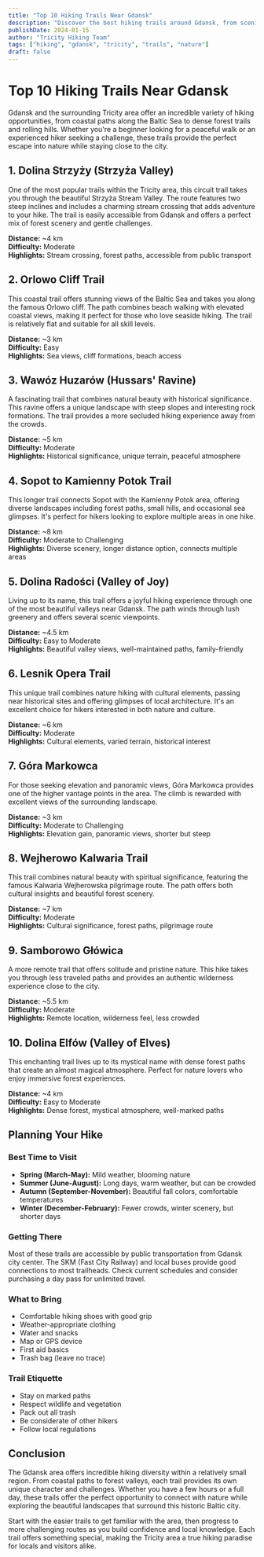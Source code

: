 ```yaml
---
title: "Top 10 Hiking Trails Near Gdansk"
description: "Discover the best hiking trails around Gdansk, from scenic coastal paths to forest adventures in the Tricity area and beyond."
publishDate: 2024-01-15
author: "Tricity Hiking Team"
tags: ["hiking", "gdansk", "tricity", "trails", "nature"]
draft: false
---
```


# Top 10 Hiking Trails Near Gdansk

Gdansk and the surrounding Tricity area offer an incredible variety of hiking opportunities, from coastal paths along the Baltic Sea to dense forest trails and rolling hills. Whether you're a beginner looking for a peaceful walk or an experienced hiker seeking a challenge, these trails provide the perfect escape into nature while staying close to the city.

## 1. Dolina Strzyży (Strzyża Valley)

One of the most popular trails within the Tricity area, this circuit trail takes you through the beautiful Strzyża Stream Valley. The route features two steep inclines and includes a charming stream crossing that adds adventure to your hike. The trail is easily accessible from Gdansk and offers a perfect mix of forest scenery and gentle challenges.

**Distance:** ~4 km  
**Difficulty:** Moderate  
**Highlights:** Stream crossing, forest paths, accessible from public transport

## 2. Orlowo Cliff Trail

This coastal trail offers stunning views of the Baltic Sea and takes you along the famous Orlowo cliff. The path combines beach walking with elevated coastal views, making it perfect for those who love seaside hiking. The trail is relatively flat and suitable for all skill levels.

**Distance:** ~3 km  
**Difficulty:** Easy  
**Highlights:** Sea views, cliff formations, beach access

## 3. Wawóz Huzarów (Hussars' Ravine)

A fascinating trail that combines natural beauty with historical significance. This ravine offers a unique landscape with steep slopes and interesting rock formations. The trail provides a more secluded hiking experience away from the crowds.

**Distance:** ~5 km  
**Difficulty:** Moderate  
**Highlights:** Historical significance, unique terrain, peaceful atmosphere

## 4. Sopot to Kamienny Potok Trail

This longer trail connects Sopot with the Kamienny Potok area, offering diverse landscapes including forest paths, small hills, and occasional sea glimpses. It's perfect for hikers looking to explore multiple areas in one hike.

**Distance:** ~8 km  
**Difficulty:** Moderate to Challenging  
**Highlights:** Diverse scenery, longer distance option, connects multiple areas

## 5. Dolina Radości (Valley of Joy)

Living up to its name, this trail offers a joyful hiking experience through one of the most beautiful valleys near Gdansk. The path winds through lush greenery and offers several scenic viewpoints.

**Distance:** ~4.5 km  
**Difficulty:** Easy to Moderate  
**Highlights:** Beautiful valley views, well-maintained paths, family-friendly

## 6. Lesnik Opera Trail

This unique trail combines nature hiking with cultural elements, passing near historical sites and offering glimpses of local architecture. It's an excellent choice for hikers interested in both nature and culture.

**Distance:** ~6 km  
**Difficulty:** Moderate  
**Highlights:** Cultural elements, varied terrain, historical interest

## 7. Góra Markowca

For those seeking elevation and panoramic views, Góra Markowca provides one of the higher vantage points in the area. The climb is rewarded with excellent views of the surrounding landscape.

**Distance:** ~3 km  
**Difficulty:** Moderate to Challenging  
**Highlights:** Elevation gain, panoramic views, shorter but steep

## 8. Wejherowo Kalwaria Trail

This trail combines natural beauty with spiritual significance, featuring the famous Kalwaria Wejherowska pilgrimage route. The path offers both cultural insights and beautiful forest scenery.

**Distance:** ~7 km  
**Difficulty:** Moderate  
**Highlights:** Cultural significance, forest paths, pilgrimage route

## 9. Samborowo Główica

A more remote trail that offers solitude and pristine nature. This hike takes you through less traveled paths and provides an authentic wilderness experience close to the city.

**Distance:** ~5.5 km  
**Difficulty:** Moderate  
**Highlights:** Remote location, wilderness feel, less crowded

## 10. Dolina Elfów (Valley of Elves)

This enchanting trail lives up to its mystical name with dense forest paths that create an almost magical atmosphere. Perfect for nature lovers who enjoy immersive forest experiences.

**Distance:** ~4 km  
**Difficulty:** Easy to Moderate  
**Highlights:** Dense forest, mystical atmosphere, well-marked paths

## Planning Your Hike

### Best Time to Visit
- **Spring (March-May):** Mild weather, blooming nature
- **Summer (June-August):** Long days, warm weather, but can be crowded
- **Autumn (September-November):** Beautiful fall colors, comfortable temperatures
- **Winter (December-February):** Fewer crowds, winter scenery, but shorter days

### Getting There
Most of these trails are accessible by public transportation from Gdansk city center. The SKM (Fast City Railway) and local buses provide good connections to most trailheads. Check current schedules and consider purchasing a day pass for unlimited travel.

### What to Bring
- Comfortable hiking shoes with good grip
- Weather-appropriate clothing
- Water and snacks
- Map or GPS device
- First aid basics
- Trash bag (leave no trace)

### Trail Etiquette
- Stay on marked paths
- Respect wildlife and vegetation
- Pack out all trash
- Be considerate of other hikers
- Follow local regulations

## Conclusion

The Gdansk area offers incredible hiking diversity within a relatively small region. From coastal paths to forest valleys, each trail provides its own unique character and challenges. Whether you have a few hours or a full day, these trails offer the perfect opportunity to connect with nature while exploring the beautiful landscapes that surround this historic Baltic city.

Start with the easier trails to get familiar with the area, then progress to more challenging routes as you build confidence and local knowledge. Each trail offers something special, making the Tricity area a true hiking paradise for locals and visitors alike.